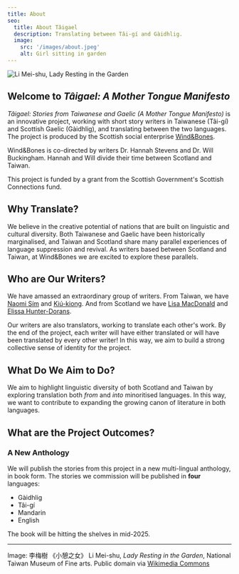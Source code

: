 ```yaml
---
title: About
seo:
  title: About Tâigael
  description: Translating between Tâi-gí and Gàidhlig.
  image:
    src: '/images/about.jpeg'
    alt: Girl sitting in garden
---
```



![Li Mei-shu, Lady Resting in the Garden](/images/about.jpeg)

## Welcome to _Tâigael: A Mother Tongue Manifesto_

_Tâigael: Stories from Taiwanese and Gaelic (A Mother Tongue Manifesto)_ is an innovative project, working with short story writers in Taiwanese (Tâi-gí) and Scottish Gaelic (Gàidhlig), and translating between the two languages. The project is produced by the Scottish social enterprise [Wind&Bones](https://www.windandbones.com).

Wind&Bones is co-directed by writers Dr. Hannah Stevens and Dr. Will Buckingham. Hannah and Will divide their time between Scotland and Taiwan.

This project is funded by a grant from the Scottish Government's Scottish Connections fund.

## Why Translate?

We believe in the creative potential of nations that are built on linguistic and cultural diversity. Both Taiwanese and Gaelic have been historically marginalised, and Taiwan and Scotland share many parallel experiences of language suppression and revival. As writers based between Scotland and Taiwan, at Wind&Bones we are excited to explore these parallels.

## Who are Our Writers?

We have amassed an extraordinary group of writers. From Taiwan, we have [Naomi Sím](/naomi) and [Kiú-kiong](/kiukiong). And from Scotland we have [Lisa MacDonald](/lisa) and [Elissa Hunter-Dorans](/elissa).

Our writers are also translators, working to translate each other's work. By the end of the project, each writer will have either translated or will have been translated by every other writer! In this way, we aim to build a strong collective sense of identity for the project.

## What Do We Aim to Do?

We aim to highlight linguistic diversity of both Scotland and Taiwan by exploring translation both _from_ and _into_ minoritised languages. In this way, we want to contribute to expanding the growing canon of literature in both languages.

## What are the Project Outcomes?

###  A New Anthology

We will publish the stories from this project in a new multi-lingual anthology, in book form. The stories we commission will be published in **four** languages:

- Gàidhlig
- Tâi-gí
- Mandarin
- English

The book will be hitting the shelves in mid-2025.

---

Image: 李梅樹 《小憩之女》 Li Mei-shu, _Lady Resting in the Garden_, National Taiwan Museum of Fine arts. Public domain via [Wikimedia Commons](https://commons.wikimedia.org/wiki/File:Lady_Resting_In_The_Garden_,by_Li_Mei-Shu.png)

<Order />
